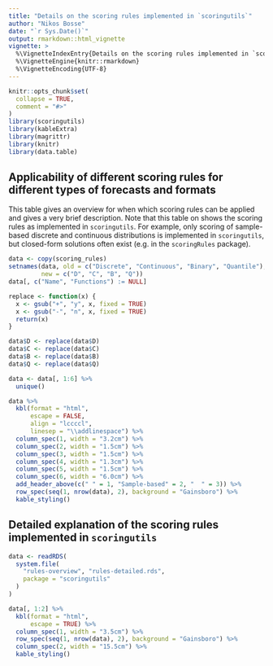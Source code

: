 ```yaml
---
title: "Details on the scoring rules implemented in `scoringutils`"
author: "Nikos Bosse"
date: "`r Sys.Date()`"
output: rmarkdown::html_vignette
vignette: >
  %\VignetteIndexEntry{Details on the scoring rules implemented in `scoringutils`}
  %\VignetteEngine{knitr::rmarkdown}
  %\VignetteEncoding{UTF-8}
---
```


```r
knitr::opts_chunk$set(
  collapse = TRUE,
  comment = "#>"
)
library(scoringutils)
library(kableExtra)
library(magrittr)
library(knitr)
library(data.table)
```

## Applicability of different scoring rules for different types of forecasts and formats

This table gives an overview for when which scoring rules can be applied and gives a very brief description. Note that this table on shows the scoring rules as implemented in `scoringutils`. For example, only scoring of sample-based discrete and continuous distributions is implemented in `scoringutils`, but closed-form solutions often exist (e.g. in the `scoringRules` package). 

```r
data <- copy(scoring_rules)
setnames(data, old = c("Discrete", "Continuous", "Binary", "Quantile"),
         new = c("D", "C", "B", "Q"))
data[, c("Name", "Functions") := NULL]

replace <- function(x) {
  x <- gsub("+", "y", x, fixed = TRUE)
  x <- gsub("-", "n", x, fixed = TRUE)
  return(x)
}

data$D <- replace(data$D)
data$C <- replace(data$C)
data$B <- replace(data$B)
data$Q <- replace(data$Q)

data <- data[, 1:6] %>%
  unique() 

data %>%
  kbl(format = "html",
      escape = FALSE,
      align = "lccccl",
      linesep = "\\addlinespace") %>%
  column_spec(1, width = "3.2cm") %>%
  column_spec(2, width = "1.5cm") %>%
  column_spec(3, width = "1.5cm") %>%
  column_spec(4, width = "1.3cm") %>%
  column_spec(5, width = "1.5cm") %>%
  column_spec(6, width = "6.0cm") %>%
  add_header_above(c(" " = 1, "Sample-based" = 2, "  " = 3)) %>%
  row_spec(seq(1, nrow(data), 2), background = "Gainsboro") %>%
  kable_styling()
```


## Detailed explanation of the scoring rules implemented in `scoringutils`

```r
data <- readRDS(
  system.file(
    "rules-overview", "rules-detailed.rds",
    package = "scoringutils"
  )
)

data[, 1:2] %>%
  kbl(format = "html",
      escape = TRUE) %>%
  column_spec(1, width = "3.5cm") %>%
  row_spec(seq(1, nrow(data), 2), background = "Gainsboro") %>%
  column_spec(2, width = "15.5cm") %>%
  kable_styling()
```
